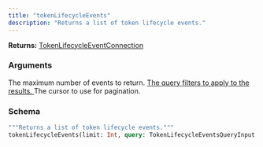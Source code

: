 ```yaml
---
title: "tokenLifecycleEvents"
description: "Returns a list of token lifecycle events."
---
```


**Returns:** [TokenLifecycleEventConnection](/api-reference/types#tokenlifecycleeventconnection)

### Arguments

<ResponseField name="limit" type="Int">
  The maximum number of events to return.
</ResponseField>

<a href="/api-reference/input-objects#tokenlifecycleeventsqueryinput">
  <ResponseField name="query" type="TokenLifecycleEventsQueryInput!" required>
    The query filters to apply to the results.
  </ResponseField>
</a>

<ResponseField name="cursor" type="String">
  The cursor to use for pagination.
</ResponseField>

### Schema


```graphql 
"""Returns a list of token lifecycle events."""
tokenLifecycleEvents(limit: Int, query: TokenLifecycleEventsQueryInput!, cursor: String): TokenLifecycleEventConnection
```
